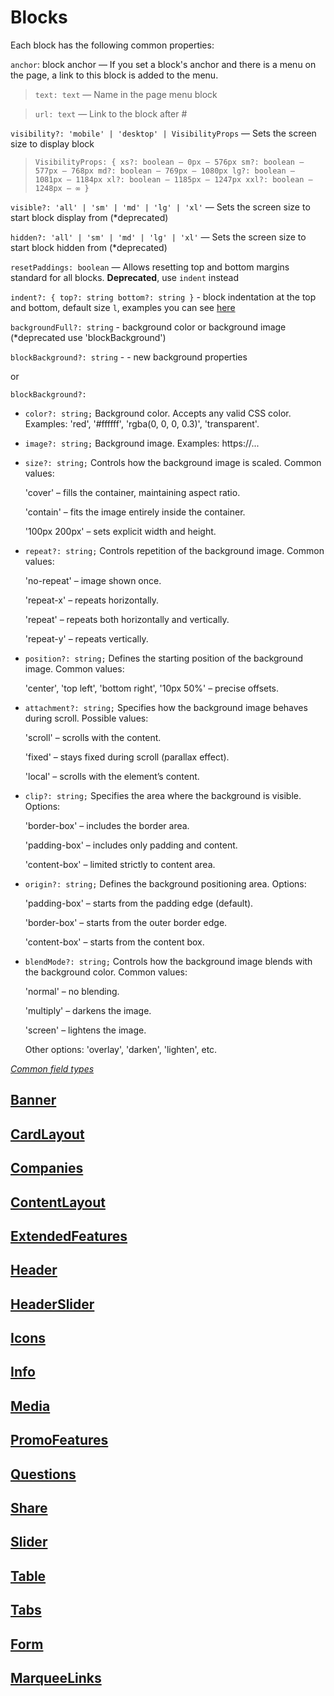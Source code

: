 
<Meta title="Documentation/Blocks" />

# Blocks

Each block has the following common properties:

`anchor`: block anchor — If you set a block's anchor and there is a menu on the page, a link to this block is added to the menu.

> `text: text` — Name in the page menu block

> `url: text` — Link to the block after #

`visibility?: 'mobile' | 'desktop' | VisibilityProps` — Sets the screen size to display block

> `VisibilityProps: { xs?: boolean — 0px – 576px sm?: boolean — 577px – 768px md?: boolean — 769px – 1080px lg?: boolean — 1081px – 1184px xl?: boolean — 1185px – 1247px xxl?: boolean — 1248px – ∞ }`

`visible?: 'all' | 'sm' | 'md' | 'lg' | 'xl'` — Sets the screen size to start block display from (\*deprecated)

`hidden?: 'all' | 'sm' | 'md' | 'lg' | 'xl'` — Sets the screen size to start block hidden from (\*deprecated)

`resetPaddings: boolean` — Allows resetting top and bottom margins standard for all blocks. **Deprecated**, use `indent` instead

`indent?: { top?: string bottom?: string }` - block indentation at the top and bottom, default size `l`, examples you can see [here](?path=/story/blocks-cardlayout--with-custom-indents)

`backgroundFull?: string` - background color or background image (\*deprecated use 'blockBackground')

`blockBackground?: string` - - new background properties

or

`blockBackground?:`

-   `color?: string;`
    Background color.
    Accepts any valid CSS color.
    Examples: 'red', '#ffffff', 'rgba(0, 0, 0, 0.3)', 'transparent'.

-   `image?: string;`
    Background image.
    Examples: https://...

-   `size?: string;`
    Controls how the background image is scaled.
    Common values:

    'cover' – fills the container, maintaining aspect ratio.

    'contain' – fits the image entirely inside the container.

    '100px 200px' – sets explicit width and height.

-   `repeat?: string;`
    Controls repetition of the background image.
    Common values:

    'no-repeat' – image shown once.

    'repeat-x' – repeats horizontally.

    'repeat' – repeats both horizontally and vertically.

    'repeat-y' – repeats vertically.

-   `position?: string;`
    Defines the starting position of the background image.
    Common values:

    'center', 'top left', 'bottom right',
    '10px 50%' – precise offsets.

-   `attachment?: string;`
    Specifies how the background image behaves during scroll.
    Possible values:

    'scroll' – scrolls with the content.

    'fixed' – stays fixed during scroll (parallax effect).

    'local' – scrolls with the element’s content.

-   `clip?: string;`
    Specifies the area where the background is visible.
    Options:

    'border-box' – includes the border area.

    'padding-box' – includes only padding and content.

    'content-box' – limited strictly to content area.

-   `origin?: string;`
    Defines the background positioning area.
    Options:

    'padding-box' – starts from the padding edge (default).

    'border-box' – starts from the outer border edge.

    'content-box' – starts from the content box.

-   `blendMode?: string;`
    Controls how the background image blends with the background color.
    Common values:

    'normal' – no blending.

    'multiply' – darkens the image.

    'screen' – lightens the image.

    Other options: 'overlay', 'darken', 'lighten', etc.

_[Common field types](?id=documentation-types&viewMode=docs)_

## [Banner](?path=/story/blocks-banner--docs&viewMode=docs)

## [CardLayout](?path=/story/blocks-cardlayout--docs&viewMode=docs)

## [Companies](?path=/story/blocks-companies--docs&viewMode=docs)

## [ContentLayout](?path=/story/blocks-contentlayout--docs&viewMode=docs)

## [ExtendedFeatures](?path=/story/blocks-extendedfeatures--docs&viewMode=docs)

## [Header](?path=/story/blocks-header--docs&viewMode=docs)

## [HeaderSlider](?path=/story/blocks-headerslider--docs&viewMode=docs)

## [Icons](?path=/story/blocks-icons--docs&viewMode=docs)

## [Info](?path=/story/blocks-info--docs&viewMode=docs)

## [Media](?path=/story/blocks-media--docs&viewMode=docs)

## [PromoFeatures](?path=/story/blocks-promofeaturesblock--docs-theme&viewMode=docs)

## [Questions](?path=/story/blocks-questions--docs&viewMode=docs)

## [Share](?path=/story/blocks-share--docs&viewMode=docs)

## [Slider](?path=/story/blocks-slider--docs&viewMode=docs)

## [Table](?path=/story/blocks-table--docs&viewMode=docs)

## [Tabs](?path=/story/blocks-tabs--docs&viewMode=docs)

## [Form](?path=/story/blocks-form--docs&viewMode=docs)

## [MarqueeLinks](?path=/story/blocks-marqueelinks--docs&viewMode=docs)
